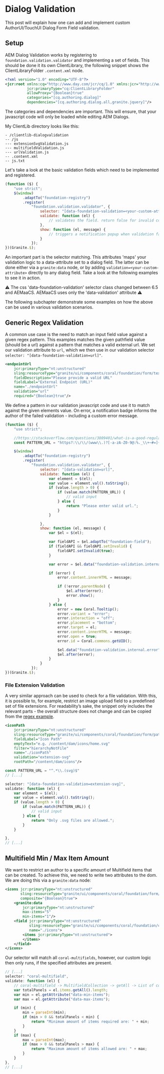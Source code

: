 # Dialog Validation

This post will explain how one can add and implement custom AuthorUI/TouchUI Dialog Form Field validation.

## Setup

AEM Dialog Validation works by registering to `foundation.validation.validator` and implementing a set of fields.
This should be done it its own ClientLibrary, the following snippet shows the ClientLibraryFolder `.content.xml` node.

```xml
<?xml version="1.0" encoding="UTF-8"?>
<jcr:root xmlns:cq="http://www.day.com/jcr/cq/1.0" xmlns:jcr="http://www.jcp.org/jcr/1.0"
		  jcr:primaryType="cq:ClientLibraryFolder"
		  allowProxy="{Boolean}true"
		  categories="[cq.authoring.dialog]"
		  dependencies="[cq.authoring.dialog.all,granite.jquery]"/>
```

The categories and dependencies are important. This will ensure, that your javascript code will only be loaded while editing AEM Dialogs.

My ClientLib directory looks like this:

```text
- /clientlib-dialogvalidation
-- /js
--- extensionSvgValidation.js
--- multifieldValidation.js
--- urlValidation.js
-- .content.xml
-- js.txt
```

Let's take a look at the basic validation fields which need to be implemented and registered.

```javascript
(function ($) {
	"use strict";
	$(window)
		.adaptTo("foundation-registry")
		.register(
			"foundation.validation.validator", {
				selector: "[data-foundation-validation=<your-custom-attribute>]",
				validate: function (el) {
					// validates the field. return false for invalid content
				},
				show: function (el, message) {
					// triggers a notification popup when validation fails
				}
			});
})(Granite.$);
```

An important part is the selector matching. This attributes 'maps' your validation logic to a data-attribute set to a dialog field.
The latter can be done either via a `granite:data` node, or by adding `validation=<your-custom-attribute>` directly to any dialog field. Take a look at the following examples to see it in action.

<div class="alert alert--warning" role="alert">
    ⚠️ The css 'data-foundation-validation' selector class changed between 6.5 and AEMaaCS. AEMaaCS uses only the 'data-validation' attribute ⚠️
</div>

The following subchapter demonstrate some examples on how the above can be used in various validation scenarios.

## Generic Regex Validation

A common use case is the need to match an input field value against a given regex pattern. This examples matches the given pathfield value (should be a url) against a pattern that matches a valid external url.
We set our validation attribute to `url`, which we then use in our validation selector `selector: "[data-foundation-validation=url]"`.

```xml
<endpointUrl
    jcr:primaryType="nt:unstructured"
    sling:resourceType="granite/ui/components/coral/foundation/form/textfield"
    fieldDescription="Please provide a valid URL"
    fieldLabel="External Endpoint (URL)"
    name="./endpointUrl"
    validation="url"
    required="{Boolean}true"/>
```

We define a pattern in our validation javascript code and use it to match against the given elements value. On error, a notification badge informs the author of the failed validation - including a custom error message.

```javascript
(function ($) {
    "use strict";

    //https://stackoverflow.com/questions/3809401/what-is-a-good-regular-expression-to-match-a-url
    const PATTERN_URL = "https?:\\/\\/(www\\.)?[-a-zA-Z0-9@:%._\\+~#=]{1,256}\\.[a-zA-Z0-9()]{1,6}\\b([-a-zA-Z0-9()@:%_\\+.~#?&//=]*)"

    $(window)
        .adaptTo("foundation-registry")
        .register(
            "foundation.validation.validator", {
                selector: "[data-validation=url]",
                validate: function (el) {
                    var element = $(el);
                    var value = element.val().toString();
                    if (value.length > 0) {
                        if (value.match(PATTERN_URL)) {
                            // valid input
                        } else {
                            return "Please enter valid url.";
                        }
                    }

                },
                show: function (el, message) {
                    var $el = $(el);

                    var fieldAPI = $el.adaptTo("foundation-field");
                    if (fieldAPI && fieldAPI.setInvalid) {
                        fieldAPI.setInvalid(true);
                    }

                    var error = $el.data("foundation-validation.internal.error");

                    if (error) {
                        error.content.innerHTML = message;

                        if (!error.parentNode) {
                            $el.after(error);
                            error.show();
                        }
                    } else {
                        error = new Coral.Tooltip();
                        error.variant = "error";
                        error.interaction = "off";
                        error.placement = "bottom";
                        error.target = el;
                        error.content.innerHTML = message;
                        error.open = true;
                        error.id = Coral.commons.getUID();

                        $el.data("foundation-validation.internal.error", error);
                        $el.after(error);
                    }
                }
            });
})(Granite.$);
```

### File Extension Validation

A very similar approach can be used to check for a file validation. With this, it is possible to, for example, restrict an image upload field to a predefined set of file extensions.
For readability’s sake, the snippet only includes the relevant parts - the overall structure does not change and can be copied from the [regex example](#generic-regex-validation).

```xml
<iconPath
	jcr:primaryType="nt:unstructured"
	sling:resourceType="granite/ui/components/coral/foundation/form/pathfield"
	fieldLabel="Icon Path"
	emptyText="e.g. /content/dam/icons/home.svg"
	filter="hierarchyNotFile"
	name="./iconPath"
	validation="extension-svg"
	rootPath="/content/dam/icons"/>
```

```javascript
const PATTERN_URL = "^.*\\.(svg)$"
// [...]

selector: "[data-foundation-validation=extension-svg]",
validate: function (el) {
	var element = $(el);
	var value = element.val().toString();
	if (value.length > 0) {
		if (value.match(PATTERN_URL)) {
			// valid input
		} else {
			return "Only .svg files are allowed.";
		}
	}

},
// [...]
```

## Multifield Min / Max Item Amount

We want to restrict an author to a specific amount of Multifield items that can be created. To achieve this, we need to write two attributes to the dom. We are doing this via a `granite:data` node:

```xml
<icons jcr:primaryType="nt:unstructured"
	   sling:resourceType="granite/ui/components/coral/foundation/form/multifield"
	   composite="{Boolean}true">
	<granite:data
		jcr:primaryType="nt:unstructured"
		max-items="5"
		min-items="1"/>
	<field jcr:primaryType="nt:unstructured"
		   sling:resourceType="granite/ui/components/coral/foundation/container"
		   name="./icons">
		<items jcr:primaryType="nt:unstructured">
        </items>
    </field>
</icons>
```

Our selector will match all `coral-multifields`, however, our custom logic then only runs, if the specified attributes are present.

```javascript
// [...]
selector: "coral-multifield",
validate: function (el) {
	// coral-multifield -> MultifieldCollection -> getAll -> List of coral-multifield-items
	var totalPanels = el.items.getAll().length;
	var min = el.getAttribute("data-min-items");
	var max = el.getAttribute("data-max-items");

	if (min) {
		min = parseInt(min);
		if (min > 0 && totalPanels < min) {
			return "Minimum amount of items required are: " + min;
		}
	}
	if (max) {
		max = parseInt(max);
		if (max > 0 && totalPanels > max) {
			return "Maximum amount of items allowed are: " + max;
		}
	}
},
// [...]
```


